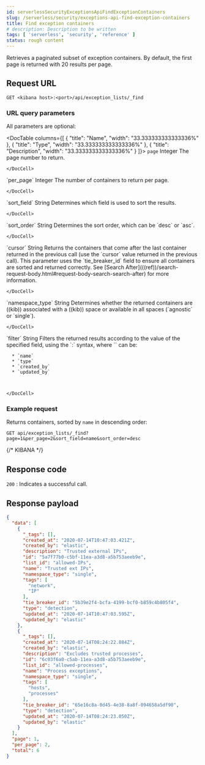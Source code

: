```yaml
---
id: serverlessSecurityExceptionsApiFindExceptionContainers
slug: /serverless/security/exceptions-api-find-exception-containers
title: Find exception containers
# description: Description to be written
tags: [ 'serverless', 'security', 'reference' ]
status: rough content
---
```


<div id="exceptions-api-find-exception-containers"></div>

Retrieves a paginated subset of exception containers. By default, the first
page is returned with 20 results per page.

## Request URL

`GET <kibana host>:<port>/api/exception_lists/_find`

### URL query parameters

All parameters are optional:

<DocTable columns={[
  {
    "title": "Name",
    "width": "33.333333333333336%"
  },
  {
    "title": "Type",
    "width": "33.333333333333336%"
  },
  {
    "title": "Description",
    "width": "33.333333333333336%"
  }
]}>
  <DocRow>
    <DocCell>`page`</DocCell>
    <DocCell>Integer</DocCell>
    <DocCell>
      The page number to return.
      
      
    </DocCell>
  </DocRow>
  <DocRow>
    <DocCell>`per_page`</DocCell>
    <DocCell>Integer</DocCell>
    <DocCell>
      The number of containers to return per page.
      
      
    </DocCell>
  </DocRow>
  <DocRow>
    <DocCell>`sort_field`</DocCell>
    <DocCell>String</DocCell>
    <DocCell>
      Determines which field is used to sort the results.
      
      
    </DocCell>
  </DocRow>
  <DocRow>
    <DocCell>`sort_order`</DocCell>
    <DocCell>String</DocCell>
    <DocCell>
      Determines the sort order, which can be `desc` or `asc`.
      
      
    </DocCell>
  </DocRow>
  <DocRow>
    <DocCell>`cursor`</DocCell>
    <DocCell>String</DocCell>
    <DocCell>
      Returns the containers that come after the last container
      returned in the previous call (use the `cursor` value returned in the previous
      call). This parameter uses the `tie_breaker_id` field to ensure all containers
      are sorted and returned correctly.
      See [Search After](((ref))/search-request-body.html#request-body-search-search-after) for more information.
      
      
    </DocCell>
  </DocRow>
  <DocRow>
    <DocCell>`namespace_type`</DocCell>
    <DocCell>String</DocCell>
    <DocCell>
      Determines whether the returned containers are ((kib))
      associated with a ((kib)) space or available in all spaces (`agnostic` or
      `single`).
      
      
    </DocCell>
  </DocRow>
  <DocRow>
    <DocCell>`filter`</DocCell>
    <DocCell>String</DocCell>
    <DocCell>
      Filters the returned results according to the value of the
      specified field, using the `<field name>:<field value>` syntax, where
      `<field name>` can be:
      
      * `name`
      * `type`
      * `created_by`
      * `updated_by`

      
      
    </DocCell>
  </DocRow>
</DocTable>

### Example request

Returns containers, sorted by `name` in descending order:

```console
GET api/exception_lists/_find?page=1&per_page=2&sort_field=name&sort_order=desc
```
{/* KIBANA */}

## Response code

`200` 
    : Indicates a successful call.

## Response payload

```json
{
  "data": [
    {
      "_tags": [],
      "created_at": "2020-07-14T10:47:03.421Z",
      "created_by": "elastic",
      "description": "Trusted external IPs",
      "id": "5a7f77b0-c5bf-11ea-a3d8-a5b753aeeb9e",
      "list_id": "allowed-IPs",
      "name": "Trusted ext IPs",
      "namespace_type": "single",
      "tags": [
        "network",
        "IP"
      ],
      "tie_breaker_id": "5b39e2f4-bcfa-4199-bcf0-b859c4b805f4",
      "type": "detection",
      "updated_at": "2020-07-14T10:47:03.595Z",
      "updated_by": "elastic"
    },
    {
      "_tags": [],
      "created_at": "2020-07-14T08:24:22.884Z",
      "created_by": "elastic",
      "description": "Excludes trusted processes",
      "id": "6c03f6a0-c5ab-11ea-a3d8-a5b753aeeb9e",
      "list_id": "allowed-processes",
      "name": "Process exceptions",
      "namespace_type": "single",
      "tags": [
        "hosts",
        "processes"
      ],
      "tie_breaker_id": "65e16c8a-0d45-4e38-8a8f-094658a5df90",
      "type": "detection",
      "updated_at": "2020-07-14T08:24:23.050Z",
      "updated_by": "elastic"
    }
  ],
  "page": 1,
  "per_page": 2,
  "total": 6
}
```
